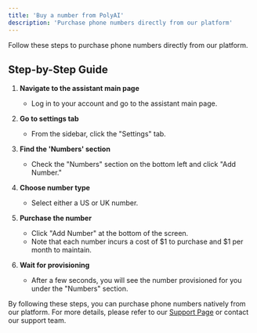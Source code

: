 ```yaml
---
title: 'Buy a number from PolyAI'
description: 'Purchase phone numbers directly from our platform'
---
```


Follow these steps to purchase phone numbers directly from our platform.

## Step-by-Step Guide

1. **Navigate to the assistant main page**
   - Log in to your account and go to the assistant main page.

2. **Go to settings tab**
   - From the sidebar, click the "Settings" tab.

3. **Find the 'Numbers' section**
   - Check the "Numbers" section on the bottom left and click "Add Number."

4. **Choose number type**
   - Select either a US or UK number.

5. **Purchase the number**
   - Click "Add Number" at the bottom of the screen.
   - Note that each number incurs a cost of $1 to purchase and $1 per month to maintain.

6. **Wait for provisioning**
   - After a few seconds, you will see the number provisioned for you under the "Numbers" section.

By following these steps, you can purchase phone numbers natively from our platform. For more details, please refer to our [Support Page](/troubleshoot/support-guide) or contact our support team.
